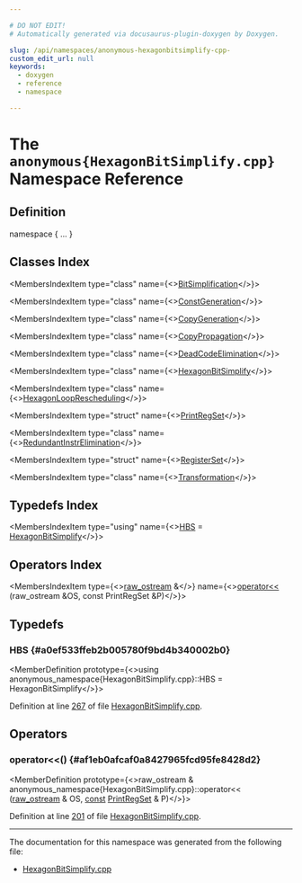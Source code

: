 ```yaml
---

# DO NOT EDIT!
# Automatically generated via docusaurus-plugin-doxygen by Doxygen.

slug: /api/namespaces/anonymous-hexagonbitsimplify-cpp-
custom_edit_url: null
keywords:
  - doxygen
  - reference
  - namespace

---
```





# The `anonymous{HexagonBitSimplify.cpp}` Namespace Reference

<DoxygenPage pluginConfig={pluginConfig}>



## Definition

<CodeBlock>namespace &#123; ... &#125;</CodeBlock>

## Classes Index

<MembersIndex>

<MembersIndexItem
  type="class"
  name={<><a href="/docs/api/classes/anonymous-namespace-hexagonbitsimplify-cpp-/bitsimplification">BitSimplification</a></>}>
</MembersIndexItem>

<MembersIndexItem
  type="class"
  name={<><a href="/docs/api/classes/anonymous-namespace-hexagonbitsimplify-cpp-/constgeneration">ConstGeneration</a></>}>
</MembersIndexItem>

<MembersIndexItem
  type="class"
  name={<><a href="/docs/api/classes/anonymous-namespace-hexagonbitsimplify-cpp-/copygeneration">CopyGeneration</a></>}>
</MembersIndexItem>

<MembersIndexItem
  type="class"
  name={<><a href="/docs/api/classes/anonymous-namespace-hexagonbitsimplify-cpp-/copypropagation">CopyPropagation</a></>}>
</MembersIndexItem>

<MembersIndexItem
  type="class"
  name={<><a href="/docs/api/classes/anonymous-namespace-hexagonbitsimplify-cpp-/deadcodeelimination">DeadCodeElimination</a></>}>
</MembersIndexItem>

<MembersIndexItem
  type="class"
  name={<><a href="/docs/api/classes/anonymous-namespace-hexagonbitsimplify-cpp-/hexagonbitsimplify">HexagonBitSimplify</a></>}>
</MembersIndexItem>

<MembersIndexItem
  type="class"
  name={<><a href="/docs/api/classes/anonymous-namespace-hexagonbitsimplify-cpp-/hexagonlooprescheduling">HexagonLoopRescheduling</a></>}>
</MembersIndexItem>

<MembersIndexItem
  type="struct"
  name={<><a href="/docs/api/structs/anonymous-namespace-hexagonbitsimplify-cpp-/printregset">PrintRegSet</a></>}>
</MembersIndexItem>

<MembersIndexItem
  type="class"
  name={<><a href="/docs/api/classes/anonymous-namespace-hexagonbitsimplify-cpp-/redundantinstrelimination">RedundantInstrElimination</a></>}>
</MembersIndexItem>

<MembersIndexItem
  type="struct"
  name={<><a href="/docs/api/structs/anonymous-namespace-hexagonbitsimplify-cpp-/registerset">RegisterSet</a></>}>
</MembersIndexItem>

<MembersIndexItem
  type="class"
  name={<><a href="/docs/api/classes/anonymous-namespace-hexagonbitsimplify-cpp-/transformation">Transformation</a></>}>
</MembersIndexItem>

</MembersIndex>

## Typedefs Index

<MembersIndex>

<MembersIndexItem
  type="using"
  name={<><a href="#a0ef533ffeb2b005780f9bd4b340002b0">HBS</a> = <a href="/docs/api/classes/anonymous-namespace-hexagonbitsimplify-cpp-/hexagonbitsimplify">HexagonBitSimplify</a></>}>
</MembersIndexItem>

</MembersIndex>

## Operators Index

<MembersIndex>

<MembersIndexItem
  type={<><a href="/docs/api/classes/llvm/raw-ostream">raw&#95;ostream</a> &amp;</>}
  name={<><a href="#af1eb0afcaf0a8427965fcd95fe8428d2">operator&lt;&lt;</a> (raw&#95;ostream &amp;OS, const PrintRegSet &amp;P)</>}>
</MembersIndexItem>

</MembersIndex>


<SectionDefinition>

## Typedefs

### HBS {#a0ef533ffeb2b005780f9bd4b340002b0}

<MemberDefinition
  prototype={<>using anonymous&#95;namespace&#123;HexagonBitSimplify.cpp&#125;::HBS =  HexagonBitSimplify</>}>

Definition at line <a href="/docs/api/files/lib/lib/target/lib/target/hexagon/hexagonbitsimplify-cpp/#l00267">267</a> of file <a href="/docs/api/files/lib/lib/target/lib/target/hexagon/hexagonbitsimplify-cpp">HexagonBitSimplify.cpp</a>.
</MemberDefinition>

</SectionDefinition>

<SectionDefinition>

## Operators

### operator&lt;&lt;() {#af1eb0afcaf0a8427965fcd95fe8428d2}

<MemberDefinition
  prototype={<>raw&#95;ostream &amp; anonymous&#95;namespace&#123;HexagonBitSimplify.cpp&#125;::operator&lt;&lt; (<a href="/docs/api/classes/llvm/raw-ostream">raw&#95;ostream</a> &amp; OS, <a href="/docs/api/files/lib/lib/target/lib/target/aarch64/aarch64promoteconstant-cpp/#a90f8350fecae261c25be85d38b451bff">const</a> <a href="/docs/api/structs/anonymous-namespace-hexagonbitsimplify-cpp-/printregset">PrintRegSet</a> &amp; P)</>}>

Definition at line <a href="/docs/api/files/lib/lib/target/lib/target/hexagon/hexagonbitsimplify-cpp/#l00201">201</a> of file <a href="/docs/api/files/lib/lib/target/lib/target/hexagon/hexagonbitsimplify-cpp">HexagonBitSimplify.cpp</a>.
</MemberDefinition>

</SectionDefinition>

<hr/>

The documentation for this namespace was generated from the following file:

<ul>
<li><a href="/docs/api/files/lib/lib/target/lib/target/hexagon/hexagonbitsimplify-cpp">HexagonBitSimplify.cpp</a></li>
</ul>

</DoxygenPage>
